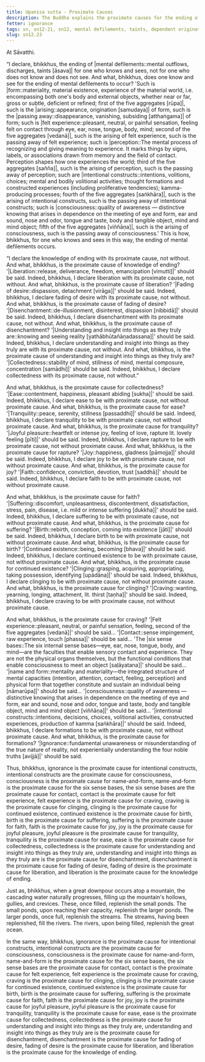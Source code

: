 ```yaml
---
title: Upanisa sutta - Proximate Causes
description: The Buddha explains the proximate causes for the ending of the mental defilements. The twelve factors leading to the ending of defilements are explained along with twelve factors that lead to suffering.
fetter: ignorance
tags: sn, sn12-21, sn12, mental defilements, taints, dependent origination,dependent co-arising, suffering, liberation, ignorance, intentional constructs, consciousness, name and form, six sense bases, contact, felt experience, feeling, craving, clinging, continued existence, birth, suffering, faith, joy, joyful pleasure, rapture, tranquility, ease, collectedness, understanding, insight, disenchantment, fading of desire, knowledge
slug: sn12.23
---
```


At Sāvatthi.

“I declare, bhikkhus, the ending of |mental defilements::mental outflows, discharges, taints [āsava]| for one who knows and sees, not for one who does not know and does not see. And what, bhikkhus, does one know and see for the ending of mental defilements to occur? 'Such is |form::materiality, material existence, experience of the material world, i.e. encompassing both one's body and external objects, whether near or far, gross or subtle, deficient or refined; first of the five aggregates [rūpa]|, such is the |arising::appearance, origination [samudaya]| of form, such is the |passing away::disappearance, vanishing, subsiding [atthaṅgama]| of form; such is |felt experience::pleasant, neutral, or painful sensation, feeling felt on contact through eye, ear, nose, tongue, body, mind; second of the five aggregates [vedanā]|, such is the arising of felt experience, such is the passing away of felt experience; such is |perception::The mental process of recognizing and giving meaning to experience. It marks things by signs, labels, or associations drawn from memory and the field of contact. Perception shapes how one experiences the world; third of the five aggregates [sañña]|, such is the arising of perception, such is the passing away of perception; such are |intentional constructs::intentions, volitions, choices; mental and bodily volitional activities; thought formations and constructed experiences (including proliferative tendencies); kamma-producing processes; fourth of the five aggregates [saṅkhāra]|, such is the arising of intentional constructs, such is the passing away of intentional constructs; such is |consciousness::quality of awareness — distinctive knowing that arises in dependence on the meeting of eye and form, ear and sound, nose and odor, tongue and taste, body and tangible object, mind and mind object; fifth of the five aggregates [viññāṇa]|, such is the arising of consciousness, such is the passing away of consciousness.' This is how, bhikkhus, for one who knows and sees in this way, the ending of mental defilements occurs.

“I declare the knowledge of ending with its proximate cause, not without. And what, bhikkhus, is the proximate cause of knowledge of ending? '|Liberation::release, deliverance, freedom, emancipation [vimutti]|' should be said. Indeed, bhikkhus, I declare liberation with its proximate cause, not without. And what, bhikkhus, is the proximate cause of liberation? '|Fading of desire::dispassion, detachment [virāga]|' should be said. Indeed, bhikkhus, I declare fading of desire with its proximate cause, not without. And what, bhikkhus, is the proximate cause of fading of desire? '|Disenchantment::de-illusionment, disinterest, dispassion [nibbidā]|' should be said. Indeed, bhikkhus, I declare disenchantment with its proximate cause, not without. And what, bhikkhus, is the proximate cause of disenchantment? '|Understanding and insight into things as they truly are::knowing and seeing reality [yathābhūtañāṇadassana]|' should be said. Indeed, bhikkhus, I declare understanding and insight into things as they truly are with its proximate cause, not without. And what, bhikkhus, is the proximate cause of understanding and insight into things as they truly are? '|Collectedness::stability of mind, stillness of mind, mental composure, concentration [samādhi]|' should be said. Indeed, bhikkhus, I declare collectedness with its proximate cause, not without.”

And what, bhikkhus, is the proximate cause for collectedness? '|Ease::contentment, happiness, pleasant abiding [sukha]|' should be said. Indeed, bhikkhus, I declare ease to be with proximate cause, not without proximate cause. And what, bhikkhus, is the proximate cause for ease? '|Tranquility::peace, serenity, stillness [passaddhi]|' should be said. Indeed, bhikkhus, I declare tranquility to be with proximate cause, not without proximate cause. And what, bhikkhus, is the proximate cause for tranquility? '|Joyful pleasure::heartfelt or intense joy, feeling of love, rapture lit. lovely feeling [pīti]|' should be said. Indeed, bhikkhus, I declare rapture to be with proximate cause, not without proximate cause. And what, bhikkhus, is the proximate cause for rapture? '|Joy::happiness, gladness [pāmojja]|' should be said. Indeed, bhikkhus, I declare joy to be with proximate cause, not without proximate cause. And what, bhikkhus, is the proximate cause for joy? '|Faith::confidence, conviction, devotion, trust [saddhā]|' should be said. Indeed, bhikkhus, I declare faith to be with proximate cause, not without proximate cause.

And what, bhikkhus, is the proximate cause for faith? '|Suffering::discomfort, unpleasantness, discontentment, dissatisfaction, stress, pain, disease, i.e. mild or intense suffering [dukkha]|' should be said. Indeed, bhikkhus, I declare suffering to be with proximate cause, not without proximate cause. And what, bhikkhus, is the proximate cause for suffering? '|Birth::rebirth, conception, coming into existence [jāti]|' should be said. Indeed, bhikkhus, I declare birth to be with proximate cause, not without proximate cause. And what, bhikkhus, is the proximate cause for birth? '|Continued existence::being, becoming [bhava]|' should be said. Indeed, bhikkhus, I declare continued existence to be with proximate cause, not without proximate cause. And what, bhikkhus, is the proximate cause for continued existence? '|Clinging::grasping, acquiring, appropriating, taking possession, identifying [upādāna]|' should be said. Indeed, bhikkhus, I declare clinging to be with proximate cause, not without proximate cause. And what, bhikkhus, is the proximate cause for clinging? '|Craving::wanting, yearning, longing, attachment, lit. thirst [taṇha]|' should be said. Indeed, bhikkhus, I declare craving to be with proximate cause, not without proximate cause.

And what, bhikkhus, is the proximate cause for craving? '|Felt experience::pleasant, neutral, or painful sensation, feeling, second of the five aggregates [vedanā]|' should be said... '|Contact::sense impingement, raw experience, touch [phassa]|' should be said... 'The |six sense bases::The six internal sense bases—eye, ear, nose, tongue, body, and mind—are the faculties that enable sensory contact and experience. They are not the physical organs themselves, but the functional conditions that enable consciousness to meet an object [saḷāyatana]|' should be said... '|name and form::mentality and materiality—the integrated structure of mental capacities (intention, attention, contact, feeling, perception) and physical form that together constitute and sustain an individual being [nāmarūpa]|' should be said... '|consciousness::quality of awareness — distinctive knowing that arises in dependence on the meeting of eye and form, ear and sound, nose and odor, tongue and taste, body and tangible object, mind and mind object [viññāṇa]|' should be said... '|intentional constructs::intentions, decisions, choices, volitional activities, constructed experiences, production of kamma [saṅkhāra]|' should be said. Indeed, bhikkhus, I declare formations to be with proximate cause, not without proximate cause. And what, bhikkhus, is the proximate cause for formations? '|Ignorance::fundamental unawareness or misunderstanding of the true nature of reality, not experientially understanding the four noble truths [avijjā]|' should be said.

Thus, bhikkhus, ignorance is the proximate cause for intentional constructs, intentional constructs are the proximate cause for consciousness, consciousness is the proximate cause for name-and-form, name-and-form is the proximate cause for the six sense bases, the six sense bases are the proximate cause for contact, contact is the proximate cause for felt experience, felt experience is the proximate cause for craving, craving is the proximate cause for clinging, clinging is the proximate cause for continued existence, continued existence is the proximate cause for birth, birth is the proximate cause for suffering, suffering is the proximate cause for faith, faith is the proximate cause for joy, joy is the proximate cause for joyful pleasure, joyful pleasure is the proximate cause for tranquility, tranquility is the proximate cause for ease, ease is the proximate cause for collectedness, collectedness is the proximate cause for understanding and insight into things as they truly are, understanding and insight into things as they truly are is the proximate cause for disenchantment, disenchantment is the proximate cause for fading of desire, fading of desire is the proximate cause for liberation, and liberation is the proximate cause for the knowledge of ending.

Just as, bhikkhus, when a great downpour occurs atop a mountain, the cascading water naturally progresses, filling up the mountain's hollows, gullies, and crevices. These, once filled, replenish the small ponds. The small ponds, upon reaching their capacity, replenish the larger ponds. The larger ponds, once full, replenish the streams. The streams, having been replenished, fill the rivers. The rivers, upon being filled, replenish the great ocean.

In the same way, bhikkhus, ignorance is the proximate cause for intentional constructs, intentional constructs are the proximate cause for consciousness, consciousness is the proximate cause for name-and-form, name-and-form is the proximate cause for the six sense bases, the six sense bases are the proximate cause for contact, contact is the proximate cause for felt experience, felt experience is the proximate cause for craving, craving is the proximate cause for clinging, clinging is the proximate cause for continued existence, continued existence is the proximate cause for birth, birth is the proximate cause for suffering, suffering is the proximate cause for faith, faith is the proximate cause for joy, joy is the proximate cause for joyful pleasure, joyful pleasure is the proximate cause for tranquility, tranquility is the proximate cause for ease, ease is the proximate cause for collectedness, collectedness is the proximate cause for understanding and insight into things as they truly are, understanding and insight into things as they truly are is the proximate cause for disenchantment, disenchantment is the proximate cause for fading of desire, fading of desire is the proximate cause for liberation, and liberation is the proximate cause for the knowledge of ending.